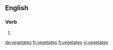 ==English==

===Verb===
{{head|en|verb form}}

# {{en-third-person singular of|vegetate}}

[[de:vegetates]]
[[fr:vegetates]]
[[fi:vegetates]]
[[vi:vegetates]]